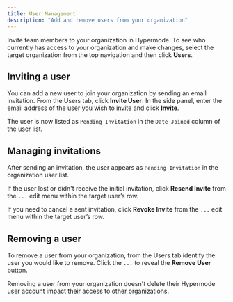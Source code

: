 ```yaml
---
title: User Management
description: "Add and remove users from your organization"
---
```


Invite team members to your organization in Hypermode. To see who currently has access to your organization and make
changes, select the target organization from the top navigation and then click **Users**.

## Inviting a user

You can add a new user to join your organization by sending an email invitation. From the Users tab, click **Invite
User**. In the side panel, enter the email address of the user you wish to invite and click **Invite**.

The user is now listed as `Pending Invitation` in the `Date Joined` column of the user list.

## Managing invitations

After sending an invitation, the user appears as `Pending Invitation` in the organization user list.

If the user lost or didn't receive the initial invitation, click **Resend Invite** from the `...` edit menu within the
target user’s row.

If you need to cancel a sent invitation, click **Revoke Invite** from the `...` edit menu within the target user’s row.

## Removing a user

To remove a user from your organization, from the Users tab identify the user you would like to remove. Click the `...`
to reveal the **Remove User** button.

Removing a user from your organization doesn't delete their Hypermode user account impact their access to other
organizations.
